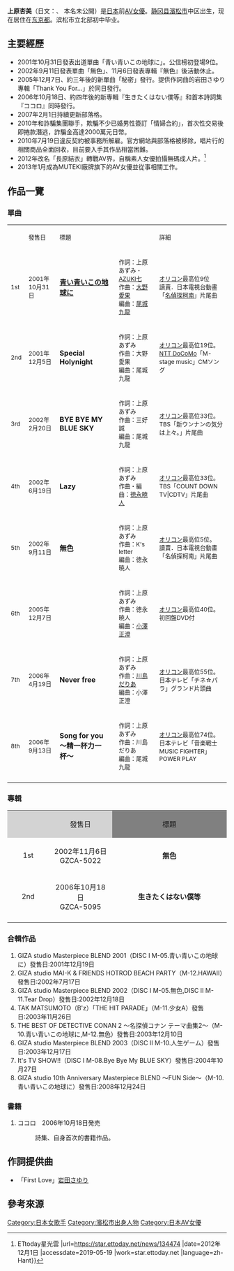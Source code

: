 {{noteTA
|1=zh-cn:博客; zh-tw:部落格; zh-hk:網誌; zh-sg:部落格;
}}
{{藝人
| 姓名     = 上原 あずみ
| 類型     = AV女優
| 圖片     = 
| 圖片尺寸 = 
| 圖片簡介 = 
| 原名     =
| 外文名   = 上原 あずみ
| 外文     = 日文
| 羅馬拼音 = Uehara Azumi
| 英文名   = 
| 綽號     = 
| 國籍     = {{JPN}}
| 民族     = 
| 籍貫     = 
| 出生日期 = {{birth date and age|1984|4|10}}
| 出生地點 = {{JPN}} [[靜岡縣|靜岡縣]][[濱松市|濱松市]][[中区_(濱松市)|中区]]
| 逝世日期 = 
| 逝世地點 = 
| 職業     = [[歌手|歌手]]、[[AV女優|AV女優]]
| 語言     = [[日語|日語]]
| 母校 = 私立青森山田高校
| 宗教信仰 = 
| 配偶     = 
| 音樂類型 = [[J-POP|J-POP]]
| 演奏樂器 = 
| 出身地   = 
| 出道作   = 《{{lang|ja|青い青いこの地球に}}》
| 出道日期 = 
| 代表作   = 
| 活躍年代 = '''擔任歌手期間活躍年代'''  ( 2001年～2010年 )  '''擔任AV女優期間活躍年代'''  ( 2011年至今 ) 
| 唱片公司 = [[GIZA_studio|GIZA studio]]
| 經紀公司 = [[LOOP|LOOP]]
| 相關團體 = 
| 獎項     = 
| IMDb    = 
}}

'''上原杏美'''（日文：'''{{lang|ja|上原 あずみ}}'''、 本名未公開{{bd|1984年|4月10日|catIdx=Uehara Azumi}}）是[[日本|日本]]前[[AV女優|AV女優]]。[[静冈县|静冈县]][[濱松市|濱松市]]中区出生，现在居住在[[东京都|东京都]]。滨松市立北部初中毕业。

== 主要經歷 ==
{{prose}}
*2001年10月31日發表出道單曲「青い青いこの地球に」。公信榜初登場9位。 
*2002年9月11日發表單曲「無色」、11月6日發表專輯『無色』後活動休止。 
*2005年12月7日、約三年後的新單曲「秘密」發行。提供作詞曲的岩田さゆり專輯「Thank You For…」於同日發行。 
*2006年10月18日、約四年後的新專輯『生きたくはない僕等』和首本詩詞集『ココロ』同時發行。 
*2007年2月1日持續更新部落格。 
*2010年和詐騙集團聯手，欺騙不少已婚男性簽訂「情婦合約」，首次性交易後即捲款潛逃，詐騙金高達2000萬元日幣。
*2010年7月19日違反契約被事務所解雇。官方網站與部落格被移除，唱片行的相關商品全面回收，目前要入手其作品相當困難。
*2012年改名「長原結衣」轉戰AV界，自稱素人女優拍攝無碼成人片。<ref>{{cite news |title=《柯南》女歌手上原安住拍AV 封面差太大疑整形 {{!}} ETtoday星光雲 |url=https://star.ettoday.net/news/134474 |date=2012年12月1日  |accessdate=2019-05-19 |work=star.ettoday.net |language=zh-Hant}}</ref>
*2013年1月成為MUTEKI廠牌旗下的AV女優並從事相關工作。

== 作品一覽 ==
=== 單曲 ===
{| class="wikitable"
|-
|
|<small>發售日</small>
|<small>標題</small>
|
|<small>詳細</small>
|-
|<small>1st</small>
|<small>2001年10月31日</small>
|'''[[在这湛蓝的地球上|青い青いこの地球に]]'''
|<small>作詞：上原あずみ・[[AZUKI七|AZUKI七]]<br />作曲：[[大野愛果|大野愛果]]<br />編曲：[[尾城九龍|尾城九龍]]</small>
|<small>[[オリコンチャート|オリコン]]最高位9位<br />讀賣．日本電視台動畫「[[名偵探柯南_(動畫)|名偵探柯南]]」片尾曲 </small>
|-
|<small>2nd</small>
|<small>2001年12月5日</small>
|'''Special Holynight'''
|<small>作詞：上原あずみ<br />作曲：大野愛果<br />編曲：尾城九龍</small>
|<small>[[オリコンチャート|オリコン]]最高位19位。<br />[[NTT_DOCOMO|NTT DoCoMo]]「M-stage music」CMソング</small>
|-
|<small>3rd</small>
|<small>2002年2月20日</small>
|'''BYE BYE MY BLUE SKY'''
|<small>作詞：上原あずみ<br />作曲：三好誠<br />編曲：尾城九龍</small>
|<small>[[オリコンチャート|オリコン]]最高位33位。<br />TBS「新ウンナンの気分は上々。」片尾曲</small>
|-
|<small>4th</small>
|<small>2002年6月19日</small>
|'''Lazy'''
|<small>作詞：上原あずみ<br />作曲・編曲：[[徳永暁人|徳永暁人]]</small>
|<small>[[オリコンチャート|オリコン]]最高位33位。<br />TBS「COUNT DOWN TV|CDTV」片尾曲</small>
|-
|<small>5th</small>
|<small>2002年9月11日</small>
|'''無色'''
|<small>作詞：上原あずみ<br />作曲：K's letter<br />編曲：徳永暁人</small>
|<small>[[オリコンチャート|オリコン]]最高位5位。<br />讀賣．日本電視台動畫「名偵探柯南」片尾曲</small>
|-
|<small>6th</small>
|<small>2005年12月7日</small>
|'''{{tsl|ja|秘密 (上原あずみの曲)|秘密 (上原杏美单曲)|秘密}}'''
|<small>作詞：上原あずみ<br />作曲：徳永暁人<br />編曲：[[小澤正澄|小澤正澄]]</small>
|<small>[[オリコンチャート|オリコン]]最高位40位。<br />初回盤DVD付</small>
|-
|<small>7th</small>
|<small>2006年4月19日</small>
|'''Never free'''
|<small>作詞：上原あずみ<br />作曲：[[川島だりあ|川島だりあ]]<br />編曲：小澤正澄</small>
|<small>[[オリコンチャート|オリコン]]最高位55位。<br />日本テレビ「チネ☆パラ」グランド片頭曲</small>
|-
|<small>8th</small>
|<small>2006年9月13日</small>
|'''Song for you 〜精一杯力一杯〜'''
|<small>作詞：上原あずみ<br />作曲：川島だりあ<br />編曲：尾城九龍</small>
|<small>[[オリコンチャート|オリコン]]最高位74位。<br />日本テレビ「音楽戦士 MUSIC FIGHTER」POWER PLAY</small>
|-
|}

=== 專輯 ===
{| class="wikitable"
|-
| rowspan="1" style="width:4%; background:#D3D3D3;"|
| rowspan="1" style="width:6%; background:#D3D3D3;"|<center>發售日</center>
| rowspan="1" style="width:15%; background:#808080;"|<center>標題</center>
|-
|<center>1st</center>
|<center>2002年11月6日<br />GZCA-5022</center>
|<center>'''無色'''</center>
|-
|<center>2nd</center>
|<center>2006年10月18日<br />GZCA-5095</center>
|<center>'''生きたくはない僕等'''</center>
|-
|}

=== 合輯作品 ===
#GIZA studio Masterpiece BLEND 2001（DISC I M-05.青い青いこの地球に）發售日:2001年12月19日
#GIZA studio MAI-K & FRIENDS HOTROD BEACH PARTY（M-12.HAWAII）發售日:2002年7月17日
#GIZA studio Masterpiece BLEND 2002（DISC I M-05.無色,DISC II M-11.Tear Drop）發售日:2002年12月18日
#TAK MATSUMOTO（B'z）「THE HIT PARADE」（M-11.少女A）發售日:2003年11月26日
#THE BEST OF DETECTIVE CONAN 2 〜名探偵コナン テーマ曲集2〜（M-10.青い青いこの地球に,M-12.無色）發售日:2003年12月10日
#GIZA studio Masterpiece BLEND 2003（DISC II M-10.人生ゲーム）發售日:2003年12月17日
#It's TV SHOW!!（DISC I M-08.Bye Bye My BLUE SKY）發售日:2004年10月27日
#GIZA studio 10th Anniversary Masterpiece BLEND 〜FUN Side〜（M-10.青い青いこの地球に）發售日:2008年12月24日

=== 書籍 ===
#ココロ　2006年10月18日発売
#:詩集、自身首次的書籍作品。

== 作詞提供曲 ==
*「First Love」[[岩田さゆり|岩田さゆり]]

==參考來源==
{{reflist}}

{{Authority control}}
{{DEFAULTSORT:Uehara Azumi}}

[[Category:日本女歌手|Category:日本女歌手]]
[[Category:濱松市出身人物|Category:濱松市出身人物]]
[[Category:日本AV女優|Category:日本AV女優]]